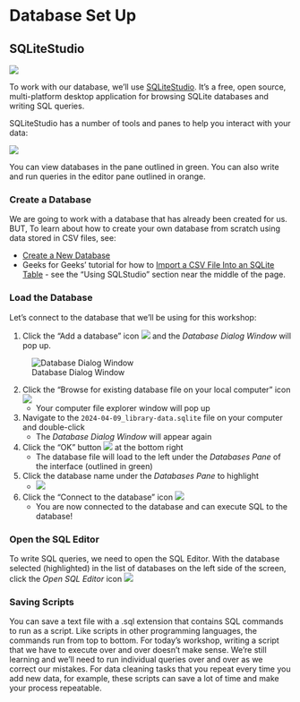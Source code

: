 # Database Set Up

## SQLiteStudio

![](images/sqlitestudio-logo.png)

To work with our database, we'll use [SQLiteStudio][]. It's a free, open
source, multi-platform desktop application for browsing SQLite databases and
writing SQL queries.

[SQLiteStudio]: https://sqlitestudio.pl/about/

SQLiteStudio has a number of tools and panes to help you interact with your
data:

![](images/sqlitestudio-interface.png)

You can view databases in the pane outlined in green. You can also write and
run queries in the editor pane outlined in orange.

### Create a Database

We are going to work with a database that has already been created for us. BUT, To learn about how to create your own database from scratch using data stored in CSV files, see:

* [Create a New Database](https://github.com/pawelsalawa/sqlitestudio/wiki/User_Manual#creating-new-database)
* Geeks for Geeks' tutorial for how to [Import a CSV File Into an SQLite Table](https://www.geeksforgeeks.org/import-a-csv-file-into-an-sqlite-table/) - see the "Using SQLStudio" section near the middle of the page.

### Load the Database

Let's connect to the database that we'll be using for this workshop:

1. Click the "Add a database" icon ![](images/sqlitestudio-add-db-icon.png) and the *Database Dialog Window* will pop up. 

![Database Dialog Window](images/sqlitestudio-db-dialog.png) 
    
2. Click the "Browse for existing database file on your local computer" icon ![](images/sqlitestudio-folder-icon.png)
    - Your computer file explorer window will pop up
    
3. Navigate to the  `2024-04-09_library-data.sqlite` file on your computer and double-click
    - The *Database Dialog Window* will appear again
    
4. Click the "OK" button ![](images/sqlitestudio-db-dialog-ok-button.png) at the bottom right
    - The database file will load to the left under the *Databases Pane* of the interface (outlined in green)
    
5. Click the database name under the *Databases Pane* to highlight
    - ![](images/sqlitestudio-lcdb-highligh.png)
    
6. Click the "Connect to the database" icon ![](images/sqlitestudio-connect-db-icon.png) 
    - You are now connected to the database and can execute SQL to the database!

### Open the SQL Editor

To write SQL queries, we need to open the SQL Editor. With the database selected (highlighted) in the list of databases on the left side of the screen, click the *Open SQL Editor* icon ![](images/sqlitestudio-editor-icon.png)

### Saving Scripts

You can save a text file with a .sql extension that contains SQL commands to run as a script. Like scripts in other programming languages, the commands run from top to bottom. For today's workshop, writing a script that we have to execute over and over doesn't make sense. We're still learning and we'll need to run individual queries over and over as we correct our mistakes.  For data cleaning tasks that you repeat every time you add new data, for example, these scripts can save a lot of time and make your process repeatable.

